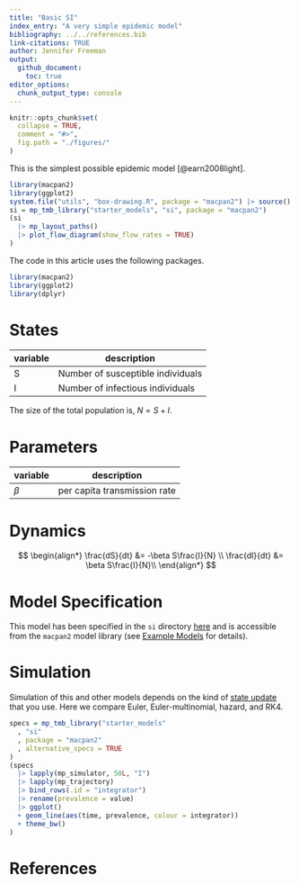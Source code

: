 ```yaml
---
title: "Basic SI"
index_entry: "A very simple epidemic model"
bibliography: ../../references.bib
link-citations: TRUE
author: Jennifer Freeman
output: 
  github_document:
    toc: true
editor_options: 
  chunk_output_type: console
---
```


```r
knitr::opts_chunk$set(
  collapse = TRUE,
  comment = "#>",
  fig.path = "./figures/"
)
```

This is the simplest possible epidemic model [@earn2008light].

```r
library(macpan2)
library(ggplot2)
system.file("utils", "box-drawing.R", package = "macpan2") |> source()
si = mp_tmb_library("starter_models", "si", package = "macpan2")
(si 
  |> mp_layout_paths() 
  |> plot_flow_diagram(show_flow_rates = TRUE)
)
```

The code in this article uses the following packages.

```r
library(macpan2)
library(ggplot2)
library(dplyr)
```

# States

| variable | description                       |
| -------- | --------------------------------- |
| S        | Number of susceptible individuals |
| I        | Number of infectious individuals  |

The size of the total population is, $N = S + I$.

# Parameters

| variable | description                  |
| -------- | ---------------------------- |
| $\beta$  | per capita transmission rate |

# Dynamics 

$$
\begin{align*}
\frac{dS}{dt} &= -\beta S\frac{I}{N} \\
\frac{dI}{dt} &= \beta S\frac{I}{N}\\
\end{align*}
$$

# Model Specification

This model has been specified in the `si` directory [here](https://github.com/canmod/macpan2/blob/main/inst/starter_models/si/tmb.R) and is accessible from the `macpan2` model library (see [Example Models](https://canmod.github.io/macpan2/articles/example_models.html) for details). 

# Simulation

Simulation of this and other models depends on the kind of [state update](https://canmod.github.io/macpan2/reference/mp_euler) that you use. Here we compare Euler, Euler-multinomial, hazard, and RK4.

```r
specs = mp_tmb_library("starter_models"
  , "si"
  , package = "macpan2"
  , alternative_specs = TRUE
)
(specs
  |> lapply(mp_simulator, 50L, "I")
  |> lapply(mp_trajectory)
  |> bind_rows(.id = "integrator")
  |> rename(prevalence = value)
  |> ggplot()
  + geom_line(aes(time, prevalence, colour = integrator))
  + theme_bw()
)
```

# References
